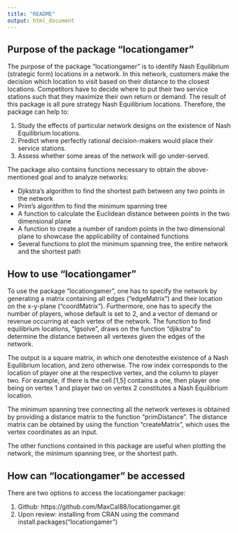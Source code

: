 ```yaml
---
title: "README"
output: html_document
---
```


## Purpose of the package "locationgamer"

The purpose of the package "locationgamer" is to identify Nash Equilibrium (strategic form) locations in a network. In this network, customers make the decision which location to visit based on their distance to the closest locations. Competitors have to decide where to put their two service stations such that they maximize their own return or demand. The result of this package is all pure strategy Nash Equilibrium locations. \br
Therefore, the package can help to:

1. Study the effects of particular network designs on the existence of Nash Equilibrium locations.
2. Predict where perfectly rational decision-makers would place their service stations.
3. Assess whether some areas of the network will go under-served.

The package also contains functions necessary to obtain the above-mentioned goal and to analyze networks:

*  Djikstra's algorithm to find the shortest path between any two points in the network
*  Prim's algorithm to find the minimum spanning tree
*  A function to calculate the Euclidean distance between points in the two dimensional plane
*  A function to create a number of random points in the two dimensional plane to showcase the applicability of contained functions
*  Several functions to plot the minimum spanning tree, the entire network and the shortest path

## How to use "locationgamer"

To use the package "locationgamer", one has to specify the network by generating a matrix containing all edges ("edgeMatrix") and their location on the x-y-plane ("coordMatrix"). Furthermore, one has to specify the number of players, whose default is set to 2, and a vector of demand or revenue occurring at each vertex of the network. The function to find equilibrium locations, "lgsolve", draws on the function "djikstra" to determine the distance between all vertexes given the edges of the network. \br

The output is a square matrix, in which one denotesthe existence of a Nash Equilibrium location, and zero otherwise. The row index corresponds to the location of player one at the respective vertex, and the column to player two. For example, if there is the cell [1,5] contains a one, then player one being on vertex 1 and player two on vertex 2 constitutes a Nash Equilibrium location.  \br

The minimum spanning tree connecting all the network vertexes is obtained by providing a distance matrix to the function "primDistance". The distance matrix can be obtained by using the function "createMatrix", which uses the vertex coordinates as an input. \br

The other functions contained in this package are useful when plotting the network, the minimum spanning tree, or the shortest path.

## How can "locationgamer" be accessed

There are two options to access the locationgamer package:

1.  Github: https://github.com/MaxCal88/locationgamer.git
2.  Upon review: installing from CRAN using the command install.packages("locationgamer")
